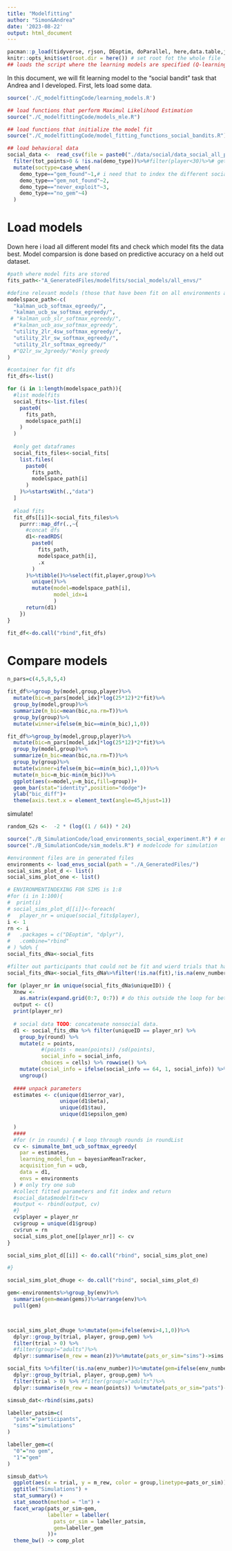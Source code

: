 ```yaml
---
title: "Modelfitting"
author: "Simon&Andrea"
date: '2023-08-22'
output: html_document
---
```


```r
pacman::p_load(tidyverse, rjson, DEoptim, doParallel, here,data.table,jsonlite,lme4,nnet)
knitr::opts_knit$set(root.dir = here()) # set root fot the whole file
## loads the script where the learning models are specified (Q-learning, social Q-learning, UCB etc)
```

In this document, we will fit learning model to the "social bandit" task that Andrea and I developed. 
First, lets load some data.

```r
source('./C_modelfittingCode/learning_models.R')

## load functions that perform Maximul Likelihood Estimation
source("./C_modelfittingCode/models_mle.R")

## load functions that initialize the model fit
source("./C_modelfittingCode/model_fitting_functions_social_bandits.R")

## load behavioral data
social_data <-  read_csv(file = paste0("./data/social/data_social_all_participants.csv")) %>%#drop_na()
  filter(tot_points>0 & !is.na(demo_type))%>%#filter(player<30)%>%# get a sub-sample of both adults and adolescents 
  mutate(soctype=case_when(
    demo_type=="gem_found"~1,# i need that to index the different social weight parameters
    demo_type=="gem_not_found"~2,
    demo_type=="never_exploit"~3,
    demo_type=="no_gem"~4)
  )
```

# Load models
Down here i load all different model fits and check which model fits the data best.
Model comparsion is done based on predictive accuracy on a held out dataset.


```r
#path where model fits are stored
fits_path<-"A_GeneratedFiles/modelfits/social_models/all_envs/"

#define relevant models (those that have been fit on all environments and evaluated fit on a held out dataset)
modelspace_path<-c(
  "kalman_ucb_softmax_egreedy/",
  "kalman_ucb_sw_softmax_egreedy/",
 # "kalman_ucb_slr_softmax_egreedy/",
  #"kalman_ucb_asw_softmax_egreedy",
  "utility_2lr_4sw_softmax_egreedy/",
  "utility_2lr_sw_softmax_egreedy/",
  "utility_2lr_softmax_egreedy/"
  #"Q2lr_sw_2greedy/"#only greedy
)

#container for fit dfs
fit_dfs<-list()

for (i in 1:length(modelspace_path)){
  #list modelfits
  social_fits<-list.files(
    paste0(
      fits_path,
      modelspace_path[i]
    )
  )
  
  #only get dataframes
  social_fits_files<-social_fits[
    list.files(
      paste0(
        fits_path,
        modelspace_path[i]
      )
    )%>%startsWith(.,"data")
  ]
  
  #load fits
  fit_dfs[[i]]<-social_fits_files%>%
    purrr::map_dfr(.,~{
      #concat dfs
      d1<-readRDS(
        paste0(
          fits_path,
          modelspace_path[i],
          .x
        )
      )%>%tibble()%>%select(fit,player,group)%>%
        unique()%>%
        mutate(model=modelspace_path[i],
               model_idx=i
               )
      return(d1)
    })
}

fit_df<-do.call("rbind",fit_dfs)

```

# Compare models

```r
n_pars=c(4,5,8,5,4)

fit_df%>%group_by(model,group,player)%>%
  mutate(bic=n_pars[model_idx]*log(25*12)*2*fit)%>%
  group_by(model,group)%>%
  summarize(m_bic=mean(bic,na.rm=T))%>%
  group_by(group)%>%
  mutate(winner=ifelse(m_bic==min(m_bic),1,0))
```

```r
fit_df%>%group_by(model,group,player)%>%
  mutate(bic=n_pars[model_idx]*log(25*12)*2*fit)%>%
  group_by(model,group)%>%
  summarize(m_bic=mean(bic,na.rm=T))%>%
  group_by(group)%>%
  mutate(winner=ifelse(m_bic==min(m_bic),1,0))%>%
  mutate(m_bic=m_bic-min(m_bic))%>%
  ggplot(aes(x=model,y=m_bic,fill=group))+
  geom_bar(stat="identity",position="dodge")+
  ylab("bic_diff")+
  theme(axis.text.x = element_text(angle=45,hjust=1))
```

simulate!

```r

random_G2s <-  -2 * (log((1 / 64)) * 24)

source("./B_SimulationCode/load_environments_social_experiment.R") # environments
source("./B_SimulationCode/sim_models.R") # modelcode for simulation

#environment files are in generated files
environments <- load_envs_social(path = "./A_GeneratedFiles/")
social_sims_plot_d <- list()
social_sims_plot_one <- list()

# ENVIRONMENTINDEXING FOR SIMS is 1:8
#for (i in 1:100){
#  print(i)
# social_sims_plot_d[[i]]<-foreach(
#   player_nr = unique(social_fits$player),
i <- 1
rn <- i
#   .packages = c("DEoptim", "dplyr"),
#   .combine="rbind"
# ) %do% {
social_fits_dNa<-social_fits

#filter out participants that could not be fit and wierd trials that have na values in environments
social_fits_dNa<-social_fits_dNa%>%filter(!is.na(fit),!is.na(env_number))

for (player_nr in unique(social_fits_dNa$uniqueID)) {
  Xnew <-
    as.matrix(expand.grid(0:7, 0:7)) # do this outside the loop for better speed
  output <- c()
  print(player_nr)
  
  # social data TODO: concatenate nonsocial data.
  d1 <- social_fits_dNa %>% filter(uniqueID == player_nr) %>%
    group_by(round) %>%
    mutate(z = points,
           #(points - mean(points)) /sd(points),
           social_info = social_info,
           choices = cells) %>% rowwise() %>%
    mutate(social_info = ifelse(social_info == 64, 1, social_info)) %>%
    ungroup()
  
  #### unpack parameters
  estimates <- c(unique(d1$error_var),
                 unique(d1$beta),
                 unique(d1$tau),
                 unique(d1$epsilon_gem)
                 
  )
  ####
  #for (r in rounds) { # loop through rounds in roundList
  cv <- simumalte_bmt_ucb_softmax_egreedy(
    par = estimates,
    learning_model_fun = bayesianMeanTracker,
    acquisition_fun = ucb,
    data = d1,
    envs = environments
  ) # only try one sub
  #collect fitted parameters and fit index and return
  #social_data$modelfit=cv
  #output <- rbind(output, cv)
  #}
  cv$player = player_nr
  cv$group = unique(d1$group)
  cv$run = rn
  social_sims_plot_one[[player_nr]] <- cv
}

social_sims_plot_d[[i]] <- do.call("rbind", social_sims_plot_one)

#}

social_sims_plot_dhuge <- do.call("rbind", social_sims_plot_d)
```

```r
gem<-environments%>%group_by(env)%>%
  summarise(gem=mean(gems))%>%arrange(env)%>%
  pull(gem)



social_sims_plot_dhuge %>%mutate(gem=ifelse(envi>4,1,0))%>%
  dplyr::group_by(trial, player, group,gem) %>%
  filter(trial > 0) %>%
  #filter(group!="adults")%>%
  dplyr::summarise(m_rew = mean(z))%>%mutate(pats_or_sim="sims")->sims

social_fits %>%filter(!is.na(env_number))%>%mutate(gem=ifelse(env_number>4,1,0))%>%
  dplyr::group_by(trial, player, group,gem) %>%
  filter(trial > 0) %>% #filter(group!="adults")%>%
  dplyr::summarise(m_rew = mean(points)) %>%mutate(pats_or_sim="pats")->pats

simsub_dat<-rbind(sims,pats)

labeller_patsim=c(
  "pats"="participants",
  "sims"="simulations"
)

labeller_gem=c(
  "0"="no gem",
  "1"="gem"
)

simsub_dat%>%
  ggplot(aes(x = trial, y = m_rew, color = group,linetype=pats_or_sim)) +
  ggtitle("Simulations") +
  stat_summary() +
  stat_smooth(method = "lm") +
  facet_wrap(pats_or_sim~gem,
             labeller = labeller(
               pats_or_sim = labeller_patsim,
               gem=labeller_gem
             ))+
  theme_bw() -> comp_plot



```

